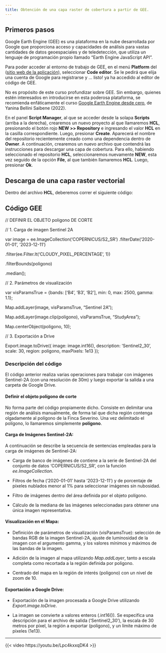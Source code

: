 ---
title: Obtención de una capa raster de cobertura a partir de GEE.
---

## Primeros pasos

Google Earth Engine (GEE) es una plataforma en la nube desarrollada por Google que proporciona acceso y capacidades de análisis para vastas cantidades de datos geoespaciales y de teledetección, que utiliza un lenguaje de programación propio llamado "Earth Engine JavaScript API".

Para poder acceder al entorno de trabajo de GEE, en el menú **Platform** del ([sitio web de la aplicación](https://earthengine.google.com/)), seleccionar **Code editor**. Se le pedirá que elija una cuenta de Google para registrarse y ... listo! ya ha accedido al editor de código de GEE.

No es propósito de este curso profundizar sobre GEE. Sin embargo, quienes estén interesados en introducirse en esta poderosa plataforma, se recomienda enfáticamente el curso [Google Earth Engine desde cero](https://yabellini.github.io/GEE_course_code/index.html), de Yanina Bellini Saibene (2022).

En el panel **Script Manager**, al que se acceder desde la solapa **Scripts** (arriba a la derecha), crearemos un nuevo proyecto al que llamaremos **HCL**, presionando el botón rojo **NEW \>\> Repository** e ingresando el valor **HCL** en la casilla correspondiente. Luego, presionar **Create**. Aparecerá el nombre del repositorio recientemente creado como una dependencia dentro de **Owner**. A continuación, crearemos un nuevo archivo que contendrá las instrucciones para descargar una capa de cobertura. Para ello, habiendo seleccionado el repositorio **HCL**, seleccionaremos nuevamente **NEW**, esta vez seguido de la opción **File**, al que también llamaremos **HCL**. Luego, presionar **Ok**.

## Descarga de una capa raster vectorial

Dentro del archivo **HCL**, deberemos correr el siguiente código:

::: {.callout-note icon="false"}
## Código GEE

// DEFINIR EL OBJETO poligono DE CORTE

// 1. Carga de imagen Sentinel 2A


var image = ee.ImageCollection('COPERNICUS/S2_SR')
.filterDate('2020-01-01', '2023-12-11')


.filter(ee.Filter.lt('CLOUDY_PIXEL_PERCENTAGE', 1))


.filterBounds(poligono)


.median();

// 2. Parámetros de visualización


var visParamsTrue = {bands: ['B4', 'B3', 'B2'], min: 0, max: 2500, gamma: 1.1};


Map.addLayer(image, visParamsTrue, "Sentinel 2A");


Map.addLayer(image.clip(poligono), visParamsTrue, "StudyArea");


Map.centerObject(poligono, 10);

// 3. Exportación a Drive


Export.image.toDrive({
  image: image.int16(),
  description: 'Sentinel2_30',
  scale: 30,
  region: poligono,
  maxPixels: 1e13
});

:::

### Descripción del código

El código anterior realiza varias operaciones para trabajar con imágenes Sentinel-2A (con una resolución de 30m) y luego exportar la salida a una carpeta de Google Drive.

#### Definir el objeto polígono de corte

No forma parte del código propiamente dicho. Consiste en delimitar una región de análisis manualmente, de forma tal que dicha región contenga olgadamente al polígono de la Finca Severino. Una vez delimitado el polígono, lo llamaremos simplemente **polígono**.

#### Carga de Imágenes Sentinel-2A:

A continuación se describe la secuencia de sentencias empleadas para la carga de imágenes de Sentinel-2A:

* Carga de banco de imágenes de contiene a la serie de Sentinel-2A del conjunto de datos 'COPERNICUS/S2_SR', con la función *ee.ImageCollection*.

* Filtros de fecha ('2020-01-01' hasta '2023-12-11') y de porcentaje de píxeles nublados menor al 1% para seleccionar imágenes sin nubosidad.

* Filtro de imágenes dentro del área definida por el objeto polígono.

* Cálculo de la mediana de las imágenes seleccionadas para obtener una única imagen representativa.

#### Visualización en el Mapa:

* Definición de parámetros de visualización (visParamsTrue): selección de bandas RGB de la imagen Sentinel-2A, ajuste de luminosidad de la imagen con el argumento gamma, y los valores mínimos y máximos de las bandas de la imagen.

* Adición de la imagen al mapa utilizando *Map.addLayer*, tanto a escala completa como recortada a la región definida por poligono.

* Centrado del mapa en la región de interés (poligono) con un nivel de zoom de 10.

#### Exportación a Google Drive:

* Exportación de la imagen procesada a Google Drive utilizando *Export.image.toDrive*. 

* La imagen se convierte a valores enteros (.int16()). Se especifica una descripción para el archivo de salida ('Sentinel2_30'), la escala de 30 metros por píxel, la región a exportar (poligono), y un límite máximo de píxeles (1e13).

---

{{< video https://youtu.be/Lpc4kxxqDK4 >}}
